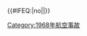 {{航空事故
| year      = 1968
| col1      = 
* 1月6日：[[蘇聯民航1668號班機空難|蘇聯民航1668號班機]]
* 1月21日：[[1968年图勒空军基地B-52坠毁事件|圖勒空軍基地B-52轟炸機]]
* 2月16日：[[民航公司010號班機空難|民航空運公司010號班機]]
* 2月29日：'''[[蘇聯民航15號班機空難|蘇聯民航15號班機]]'''
* 3月6日：'''[[法國航空212號班機空難 (1968年)|法國航空212號班機]]'''
* 3月24日：'''[[愛爾蘭航空712號班機空難|愛爾蘭航空712號班機]]'''
* 4月8日：[[英國海外航空712號班機空難|英國海外航空712號班機]]
* 4月20日：'''[[南非航空228號班機空難|南非航空228號班機]]'''
* 5月3日：'''[[布蘭尼夫國際航空352號班機空難|布蘭尼夫國際航空352號班機]]'''
| col2 =
* 5月12日：'''[[1968年欽德C-130運輸機被擊落事件|欽德C-130運輸機]]†'''
* 5月22日：[[洛杉磯航空841號班機空難|洛杉磯航空841號班機]] 
* 7月1日：[[海岸世界航空253A號班機事故|海岸世界航空253A號班機]]
* 7月3日：[[1968年BKS航空空速大使型墜機事件|BKS航空空速大使型]]
* 7月23日：[[以色列航空426號班機劫機事件|以色列航空426號班機]]
* 8月2日：[[意大利航空660號班機空難|意大利航空660號班機]]
* 8月14日：[[洛杉磯航空417號班機空難|洛杉磯航空417號班機]]
* 9月11日：'''[[法國航空1611號班機空難|法國航空1611號班機]]'''
* 10月25日：[[東北航空946號班機空難|東北航空946號班機]]
| col3 = 
* 11月22日：[[日本航空2号班机事故|日本航空2號班機]]
* 11月24日：[[泛美航空281號班機劫機事件|泛美航空281號班機]]
* 12月2日：[[韋恩統一航空55號班機空難|韋恩統一航空55號班機]]
* 12月5日：[[1968年中國民航伊爾-14空難|中國民航註冊編號640]]
* 12月12日：'''[[泛美航空217號班機空難|泛美航空217號班機]]'''
* 12月24日：[[亞利根尼航空736號班機空難|亞利根尼航空736號班機]]
* 12月26日：[[以色列航空253號班機遇襲事件|以色列航空253號班機]]
* 12月27日：[[中北航空458號班機空難|中北航空458號班機]]
* 12月31日：[[麥克羅伯遜米勒航空1750號班機空難|麥克羅伯遜米勒航空1750號班機]]
}}<includeonly>{{#IFEQ:{{{cat}}}|no||[[Category:1968年航空事故]]}}</includeonly><noinclude>{{Documentation}}</noinclude>